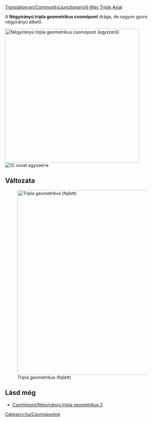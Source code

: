 [[Translation:en/Community/Junctionary/4-Way Triple Axial]]

{{hu/Csomópontmenü}}
A '''Négyirányú tripla geometrikus csomópont''' drága, de nagyon gyors négyirányú átkelő. 

[[File:en/tripleaxial.png|none|thumb|435px|Négyirányú tripla geometrikus csomópont (egyszerű)]]
[[File:en/4wta.gif|right|thumb|12 vonat egyszerre]]

{{hu/Csomópontok tulajdonságai|Drága|3|1|0|1|0|0|1|1|0|0|1|||
*Nagyon sok vonat egyidejű kezelésére képes.
*Külön irányokat használ: fel-le, ill. jobbról balra.
*Kis területet igényel (12x12).
*Néhány éles kanyar van (lásd a nagysebességű javított változatot).
*Nincs szükség dombokra (a nagy sebesség érdekében).
*Nem lehet dugó, sem torlódás.
*Nincs sem pályaelágazás, sem becsatlakozás.
*Azért nincs pályakapcsolat, mert egyszerű vagy dupla vonalak kiszolgálására is alkalmas. Építsd, ahogy jónak látod.
*Each line starts one level higher when entering the junction than when leaving.
*Minden vonal egy szinttel magasabb ponton kezdődik belépéskor, mint végződik kilépéskor.
}}

==Változata==
[[File:en/tripleaxial2.png|none|thumb|600px|Tripla geometrikus (fejlett)]]

==Lásd még==
* [[hu/Community/Junctionary/Csomópont/Négyirányú tripla geometrikus 2|Csomópont/Négyirányú tripla geometrikus 2]]

[[Category:hu/Csomópontok]]